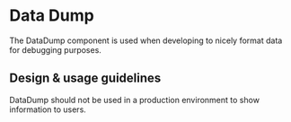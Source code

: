 
<Meta title="Components/Utilities/DataDump/Docs" />

# Data Dump

The DataDump component is used when developing to nicely format data for
debugging purposes.

## Design & usage guidelines

DataDump should not be used in a production environment to show information to
users.
